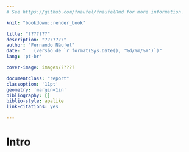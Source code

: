 ```yaml
--- 
# See https://github.com/fnaufel/fnaufelRmd for more information.

knit: "bookdown::render_book"

title: "???????"
description: "???????"
author: "Fernando Náufel"
date: "   (versão de `r format(Sys.Date(), '%d/%m/%Y')`)"
lang: 'pt-br'

cover-image: images/?????

documentclass: "report"
classoption: '11pt'
geometry: 'margin=1in'
bibliography: []
biblio-style: apalike
link-citations: yes

---
```


# Intro {- #intro}

